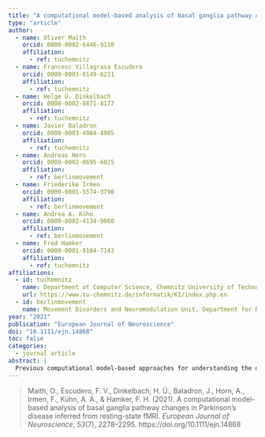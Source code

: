 ```yaml
---
title: "A computational model-based analysis of basal ganglia pathway changes in Parkinson’s disease inferred from resting-state fMRI"
type: "article"
author:
  - name: Oliver Maith
    orcid: 0000-0002-6446-9110
    affiliation:
      - ref: tuchemnitz
  - name: Francesc Villagrasa Escudero
    orcid: 0000-0003-0149-6231
    affiliation:
      - ref: tuchemnitz
  - name: Helge Ü. Dinkelbach
    orcid: 0000-0002-8871-8177
    affiliation:
      - ref: tuchemnitz
  - name: Javier Baladron
    orcid: 0000-0003-4084-4905
    affiliation:
      - ref: tuchemnitz
  - name: Andreas Horn
    orcid: 0000-0002-0695-6025
    affiliation:
      - ref: berlinmovement
  - name: Friederike Irmen
    orcid: 0000-0001-5574-3790
    affiliation:
      - ref: berlinmovement
  - name: Andrea A. Kühn
    orcid: 0000-0002-4134-9060
    affiliation:
      - ref: berlinmovement
  - name: Fred Hamker
    orcid: 0000-0001-9104-7143
    affiliation:
      - ref: tuchemnitz
affiliations:
  - id: tuchemnitz
    name: Department of Computer Science, Chemnitz University of Technology, Chemnitz, Germany
    url: https://www.tu-chemnitz.de/informatik/KI/index.php.en
  - id: berlinmovement
    name: Movement Disorders and Neuromodulation Unit, Department for Neurology, Charité–University Medicine Berlin, Berlin, Germany
year: "2021"
publication: "European Journal of Neuroscience"
doi: "10.1111/ejn.14868"
toc: false
categories:
  - journal article
abstract: |
  Previous computational model-based approaches for understanding the dynamic changes related to Parkinson's disease made particular assumptions about Parkinson's disease-related activity changes or specified dopamine-dependent activation or learning rules. Inspired by recent model-based analysis of resting-state fMRI, we have taken a data-driven approach. We fit the free parameters of a spiking neuro-computational model to match correlations of blood oxygen level-dependent signals between different basal ganglia nuclei and obtain subject-specific neuro-computational models of two subject groups: Parkinson patients and matched controls. When comparing mean firing rates at rest and connectivity strengths between the control and Parkinsonian model groups, several significant differences were found that are consistent with previous experimental observations. We discuss the implications of our approach and compare its results also with the popular “rate model” of the basal ganglia. Our study suggests that a model-based analysis of imaging data from healthy and Parkinsonian subjects is a promising approach for the future to better understand Parkinson-related changes in the basal ganglia and corresponding treatments.
---
```


> Maith, O., Escudero, F. V., Dinkelbach, H. Ü., Baladron, J., Horn, A., Irmen, F., Kühn, A. A., & Hamker, F. H. (2021). A computational model-based analysis of basal ganglia pathway changes in Parkinson’s disease inferred from resting-state fMRI. *European Journal of Neuroscience*, *53*(7), 2278–2295. https://doi.org/10.1111/ejn.14868
